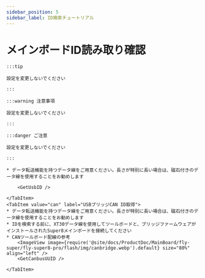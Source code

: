 ```yaml
---
sidebar_position: 5
sidebar_label: ID検索チュートリアル
---
```





# メインボードID読み取り確認

    :::tip

    設定を変更しないでください

    :::

    :::warning 注意事項

    設定を変更しないでください

    :::

    :::danger ご注意

    設定を変更しないでください

    :::

<Tabs>
    <TabItem value="usb" label="USB ID取得" default>

    * データ転送機能を持つデータ線をご用意ください。長さが特別に長い場合は、磁石付きのデータ線を使用することをお勧めします
    
        <GetUsbID />
        
    </TabItem>
    <TabItem value="can" label="USBブリッジCAN ID取得">
    * データ転送機能を持つデータ線をご用意ください。長さが特別に長い場合は、磁石付きのデータ線を使用することをお勧めします
    * IDを検索する前に、XT30データ線を使用してツールボードと、ブリッジファームウェアがインストールされたSuper8メインボードを接続してください
    * CANツールボード配線の参考
        <ImageView image={require('@site/docs/ProductDoc/MainBoard/fly-super/fly-super8-pro/flash/img/canbridge.webp').default} size="80%" align="left" />   
        <GetCanbusUUID />

    </TabItem>
</Tabs>